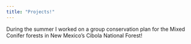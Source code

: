 ```yaml
---
title: "Projects!"
---
```


During the summer I worked on a group conservation plan for the Mixed Conifer forests in New Mexico's Cibola National Forest! 





